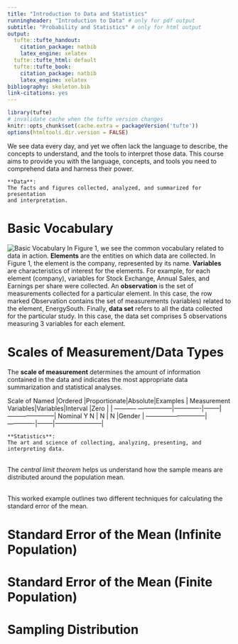 ```yaml
---
title: "Introduction to Data and Statistics"
runningheader: "Introduction to Data" # only for pdf output
subtitle: "Probability and Statistics" # only for html output
output:
  tufte::tufte_handout:
    citation_package: natbib
    latex_engine: xelatex
  tufte::tufte_html: default
  tufte::tufte_book:
    citation_package: natbib
    latex_engine: xelatex
bibliography: skeleton.bib
link-citations: yes
---
```


```r
library(tufte)
# invalidate cache when the tufte version changes
knitr::opts_chunk$set(cache.extra = packageVersion('tufte'))
options(htmltools.dir.version = FALSE)
```

We see data every day, and yet we often lack the language to 
describe, the concepts to understand, and the tools to interpret those data.
This course aims to provide you with the language, concepts, and tools you 
need to comprehend data and harness their power.

```marginfigure
**Data**: 
The facts and figures collected, analyzed, and summarized for presentation
and interpretation. 
```

# Basic Vocabulary

![Basic Vocabulary](data_vocabulary.jpg)
In Figure 1, we see the common vocabulary related to data in action.
**Elements** are the entities on which data are collected. In Figure 1, 
the element is the company, represented by its name. **Variables** are
characteristics of interest for the elements. For example, for each
element (company), variables for Stock Exchange, Annual Sales, and
Earnings per share were collected. An **observation** is the set of 
measurements collected for a particular element. In this case, the row marked
Observation contains the set of measurements (variables) related to the element,
EnergySouth. Finally, **data set** refers to all the data collected for the
particular study. In this case, the data set comprises 5 observations
measuring 3 variables for each element.
\

# Scales of Measurement/Data Types

The **scale of measurement** determines the amount of information contained in 
the data and indicates the most appropriate data summarization and 
statistical analyses.


Scale of    Named    |Ordered  |Proportionate|Absolute|Examples               |
Measurement Variables|Variables|Interval     |Zero    |                       |
----------- -----------------|-------------|--------|-----------------------|
Nominal       Y         N    |     N       |   N    |Gender                 |
-----------------------------|-------------|--------|-----------------------|


```marginfigure
**Statistics**: 
The art and science of collecting, analyzing, presenting, and
interpreting data.
```
\
The *central limit theorem* helps us understand how the sample means are
distributed around the population mean.\  
\

\
This worked example outlines two different techniques for calculating the 
standard error of the mean. 

# Standard Error of the Mean (Infinite Population)
  

# Standard Error of the Mean (Finite Population)



# Sampling Distribution



